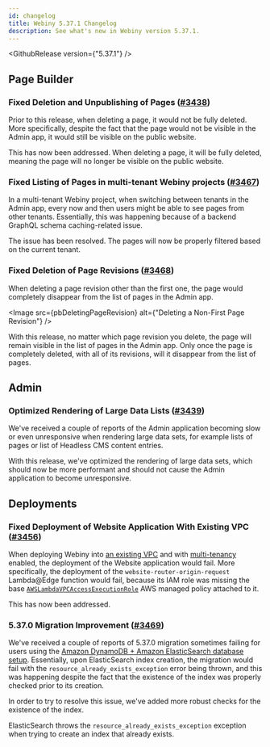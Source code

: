 ```yaml
---
id: changelog
title: Webiny 5.37.1 Changelog
description: See what's new in Webiny version 5.37.1.
---
```



<GithubRelease version={"5.37.1"} />

## Page Builder

### Fixed Deletion and Unpublishing of Pages ([#3438](https://github.com/webiny/webiny-js/pull/3438))

Prior to this release, when deleting a page, it would not be fully deleted. More specifically, despite the fact that the page would not be visible in the Admin app, it would still be visible on the public website.

This has now been addressed. When deleting a page, it will be fully deleted, meaning the page will no longer be visible on the public website.

### Fixed Listing of Pages in multi-tenant Webiny projects  ([#3467](https://github.com/webiny/webiny-js/pull/3467))

In a multi-tenant Webiny project, when switching between tenants in the Admin app, every now and then users might be able to see pages from other tenants. Essentially, this was happening because of a backend GraphQL schema caching-related issue.

The issue has been resolved. The pages will now be properly filtered based on the current tenant.

### Fixed Deletion of Page Revisions  ([#3468](https://github.com/webiny/webiny-js/pull/3468))

When deleting a page revision other than the first one, the page would completely disappear from the list of pages in the Admin app. 

<Image src={pbDeletingPageRevision} alt={"Deleting a Non-First Page Revision"} />

With this release, no matter which page revision you delete, the page will remain visible in the list of pages in the Admin app. Only once the page is completely deleted, with all of its revisions, will it disappear from the list of pages.

## Admin

### Optimized Rendering of Large Data Lists ([#3439](https://github.com/webiny/webiny-js/pull/3439))

We've received a couple of reports of the Admin application becoming slow or even unresponsive when rendering large data sets, for example lists of pages or list of Headless CMS content entries.

With this release, we've optimized the rendering of large data sets, which should now be more performant and should not cause the Admin application to become unresponsive.

## Deployments

### Fixed Deployment of Website Application With Existing VPC ([#3456](https://github.com/webiny/webiny-js/pull/3456))

When deploying Webiny into [an existing VPC](/docs/{version}/enterprise/use-existing-amazon-vpc) and with [multi-tenancy](/docs/{version}/enterprise/multi-tenancy) enabled, the deployment of the Website application would fail. More specifically, the deployment of the `website-router-origin-request` Lambda@Edge function would fail, because its IAM role was missing the base [`AWSLambdaVPCAccessExecutionRole`](https://docs.aws.amazon.com/aws-managed-policy/latest/reference/AWSLambdaVPCAccessExecutionRole.html) AWS managed policy attached to it.

This has now been addressed. 

### 5.37.0 Migration Improvement ([#3469](https://github.com/webiny/webiny-js/pull/3469))

We've received a couple of reports of 5.37.0 migration sometimes failing for users using the [Amazon DynamoDB + Amazon ElasticSearch database setup](/docs/architecture/introduction#different-database-setups). Essentially, upon ElasticSearch index creation, the migration would fail with the `resource_already_exists_exception` error being thrown, and this was happening despite the fact that the existence of the index was properly checked prior to its creation.

In order to try to resolve this issue, we've added more robust checks for the existence of the index.

<Alert type="info">

  ElasticSearch throws the `resource_already_exists_exception` exception when trying to create an index that already exists.

</Alert>









